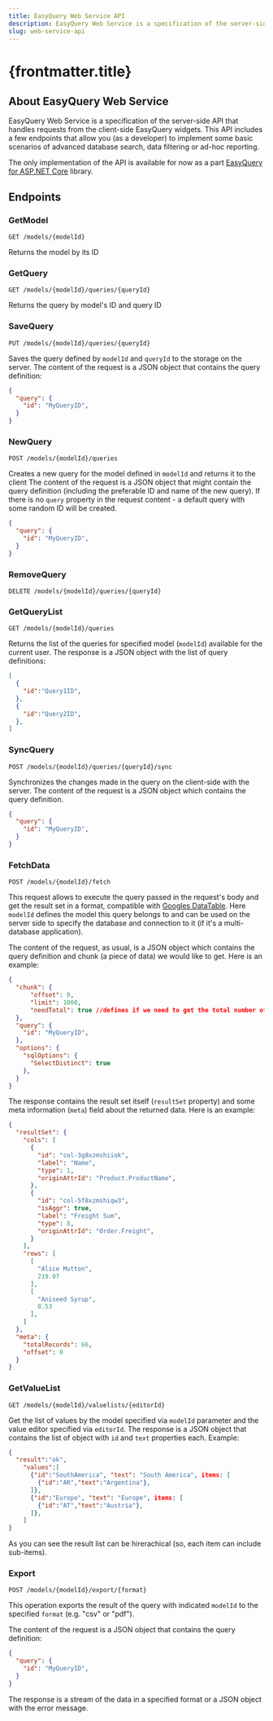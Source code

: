 ```yaml
---
title: EasyQuery Web Service API
description: EasyQuery Web Service is a specification of the server-side API that handles requests from the client-side EasyQuery widgets
slug: web-service-api
---
```

# {frontmatter.title}

## About EasyQuery Web Service

EasyQuery Web Service is a specification of the server-side API that handles requests from the client-side EasyQuery widgets.
This API includes a few endpoints that allow you (as a developer) to implement some basic scenarios of advanced database search,
data filtering or ad-hoc reporting.

The only implementation of the API is available for now as a part [EasyQuery for ASP.NET Core](https://korzh.com/easyquery) library.

## Endpoints

### GetModel

`GET /models/{modelId}`

Returns the model by its ID

### GetQuery

`GET /models/{modelId}/queries/{queryId}`

Returns the query by model's ID and query ID

### SaveQuery

`PUT /models/{modelId}/queries/{queryId}`

Saves the query defined by `modelId` and `queryId` to the storage on the server.
The content of the request is a JSON object that contains the query definition:

```json
{
  "query": {
    "id": "MyQueryID",
  }
}
```

### NewQuery

`POST /models/{modelId}/queries`

Creates a new query for the model defined in `modelId` and returns it to the client
The content of the request is a JSON object that might contain the query definition (including the preferable ID and name of the new query).
If there is no `query` property in the request content - a default query with some random ID will be created.

```json lines
{
  "query": {
    "id": "MyQueryID",
  }
}
```

### RemoveQuery

`DELETE /models/{modelId}/queries/{queryId}`


### GetQueryList

`GET /models/{modelId}/queries`

Returns the list of the queries for specified model (`modelId`) available for the current user.
The response is a JSON object with the list of query definitions:

```json
[
  {
    "id":"Query1ID",
  },
  {
    "id":"Query2ID",
  },
]
```

### SyncQuery

`POST /models/{modelId}/queries/{queryId}/sync`

Synchronizes the changes made in the query on the client-side with the server.
The content of the request is a JSON object which contains the query definition.

```json
{
  "query": {
    "id": "MyQueryID",
  }
}
```

### FetchData

`POST /models/{modelId}/fetch`

This request allows to execute the query passed in the request's body and get the result set in a format, compatible with [Googles DataTable](https://developers.google.com/chart/interactive/docs/datatables_dataviews#javascriptliteral).
Here `modelId` defines the model this query belongs to and can be used on the server side to specify the database and connection to it (if it's a multi-database application).

The content of the request, as usual, is a JSON object which contains the query definition and chunk (a piece of data) we would like to get.
Here is an example:

```json
{
  "chunk": {
      "offset": 0,
      "limit": 1000,
      "needTotal": true //defines if we need to get the total number of recrods as well
  },
  "query": {
    "id": "MyQueryID",
  },
  "options": {
    "sqlOptions": {
      "SelectDistinct": true
    },
  }
}
```

The response contains the result set itself (`resultSet` property) and some meta information (`meta`) field about the returned data. Here is an example:

```json
{
  "resultSet": {
    "cols": [
      {
        "id": "col-3g8xzmshiiok",
        "label": "Name",
        "type": 1,
        "originAttrId": "Product.ProductName",
      },
      {
        "id": "col-5f8xzmshiqw3",
        "isAggr": true,
        "label": "Freight Sum",
        "type": 8,
        "originAttrId": "Order.Freight",
      }
    ],
    "rows": [
      [
        "Alice Mutton",
        219.07
      ],
      [
        "Aniseed Syrup",
        8.53
      ],
    ]
  },
  "meta": {
    "totalRecords": 66,
    "offset": 0
  }
}
```


### GetValueList

`GET /models/{modelId}/valuelists/{editorId}`

Get the list of values by the model specified via `modelId` parameter and the value editor specified via `editorId`.
The response is a JSON object that contains the list of object with `id` and `text` properties each. Example:

```json
{
  "result":"ok",
	"values":[
	  {"id":"SouthAmerica", "text": "South America", items: [
	    {"id":"AR","text":"Argentina"},
	  ]},
	  {"id":"Europe", "text": "Europe", items: [
	    {"id":"AT","text":"Austria"},
	  ]},
	]
}
```

As you can see the result list can be hirerachical (so, each item can include sub-items).

### Export

`POST /models/{modelId}/export/{format}`

This operation exports the result of the query with indicated `modelId`  to the specified `format` (e.g. "csv" or "pdf").

The content of the request is a JSON object that contains the query definition:

```json
{
  "query": {
    "id": "MyQueryID",
  }
}
```

The response is a stream of the data in a specified format or a JSON object with the error message.
